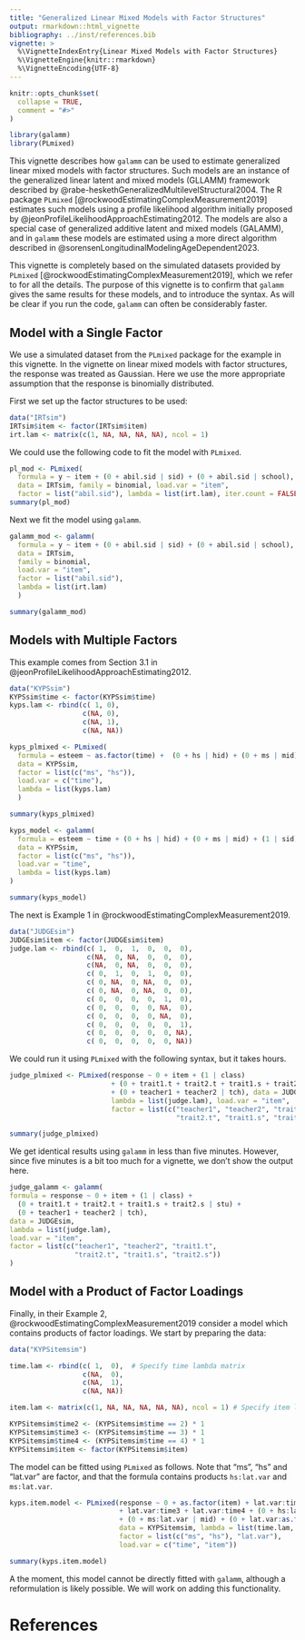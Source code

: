 ```yaml
---
title: "Generalized Linear Mixed Models with Factor Structures"
output: rmarkdown::html_vignette
bibliography: ../inst/references.bib
vignette: >
  %\VignetteIndexEntry{Linear Mixed Models with Factor Structures}
  %\VignetteEngine{knitr::rmarkdown}
  %\VignetteEncoding{UTF-8}
---
```


```r
knitr::opts_chunk$set(
  collapse = TRUE,
  comment = "#>"
)
```

```r
library(galamm)
library(PLmixed)
```

This vignette describes how `galamm` can be used to estimate generalized linear mixed models with factor structures. Such models are an instance of the generalized linear latent and mixed models (GLLAMM) framework described by @rabe-heskethGeneralizedMultilevelStructural2004. The R package `PLmixed` [@rockwoodEstimatingComplexMeasurement2019] estimates such models using a profile likelihood algorithm initially proposed by @jeonProfileLikelihoodApproachEstimating2012. The models are also a special case of generalized additive latent and mixed models (GALAMM), and in `galamm` these models are estimated using a more direct algorithm described in @sorensenLongitudinalModelingAgeDependent2023.

This vignette is completely based on the simulated datasets provided by `PLmixed` [@rockwoodEstimatingComplexMeasurement2019], which we refer to for all the details. The purpose of this vignette is to confirm that `galamm` gives the same results for these models, and to introduce the syntax. As will be clear if you run the code, `galamm` can often be considerably faster.

## Model with a Single Factor

We use a simulated dataset from the `PLmixed` package for the example in this vignette. In the vignette on linear mixed models with factor structures, the response was treated as Gaussian. Here we use the more appropriate assumption that the response is binomially distributed.

First we set up the factor structures to be used:

```r
data("IRTsim")
IRTsim$item <- factor(IRTsim$item)
irt.lam <- matrix(c(1, NA, NA, NA, NA), ncol = 1)
```

We could use the following code to fit the model with `PLmixed`.

```r
pl_mod <- PLmixed(
  formula = y ~ item + (0 + abil.sid | sid) + (0 + abil.sid | school),
  data = IRTsim, family = binomial, load.var = "item", 
  factor = list("abil.sid"), lambda = list(irt.lam), iter.count = FALSE)
summary(pl_mod)
```

Next we fit the model using `galamm`.

```r
galamm_mod <- galamm(
  formula = y ~ item + (0 + abil.sid | sid) + (0 + abil.sid | school),
  data = IRTsim, 
  family = binomial,
  load.var = "item", 
  factor = list("abil.sid"), 
  lambda = list(irt.lam)
  )

summary(galamm_mod)
```

## Models with Multiple Factors

This example comes from Section 3.1 in @jeonProfileLikelihoodApproachEstimating2012.

```r
data("KYPSsim")
KYPSsim$time <- factor(KYPSsim$time)
kyps.lam <- rbind(c( 1, 0),
                  c(NA, 0),
                  c(NA, 1),
                  c(NA, NA))
```


```r
kyps_plmixed <- PLmixed(
  formula = esteem ~ as.factor(time) +  (0 + hs | hid) + (0 + ms | mid) + (1 | sid), 
  data = KYPSsim,
  factor = list(c("ms", "hs")), 
  load.var = c("time"),
  lambda = list(kyps.lam)
  )

summary(kyps_plmixed)
```


```r
kyps_model <- galamm(
  formula = esteem ~ time + (0 + hs | hid) + (0 + ms | mid) + (1 | sid),
  data = KYPSsim, 
  factor = list(c("ms", "hs")), 
  load.var = "time",
  lambda = list(kyps.lam)
)

summary(kyps_model)
```

The next is Example 1 in @rockwoodEstimatingComplexMeasurement2019. 

```r
data("JUDGEsim")
JUDGEsim$item <- factor(JUDGEsim$item)
judge.lam <- rbind(c( 1,  0,  1,  0,  0,  0),
                   c(NA,  0, NA,  0,  0,  0),
                   c(NA,  0, NA,  0,  0,  0),
                   c( 0,  1,  0,  1,  0,  0),
                   c( 0, NA,  0, NA,  0,  0),
                   c( 0, NA,  0, NA,  0,  0),
                   c( 0,  0,  0,  0,  1,  0),
                   c( 0,  0,  0,  0, NA,  0),
                   c( 0,  0,  0,  0, NA,  0),
                   c( 0,  0,  0,  0,  0,  1),
                   c( 0,  0,  0,  0,  0, NA),
                   c( 0,  0,  0,  0,  0, NA))
```

We could run it using `PLmixed` with the following syntax, but it takes hours.

```r
judge_plmixed <- PLmixed(response ~ 0 + item + (1 | class)
                         + (0 + trait1.t + trait2.t + trait1.s + trait2.s | stu)
                         + (0 + teacher1 + teacher2 | tch), data = JUDGEsim,
                         lambda = list(judge.lam), load.var = "item",
                         factor = list(c("teacher1", "teacher2", "trait1.t",
                                         "trait2.t", "trait1.s", "trait2.s")))

summary(judge_plmixed)

```

We get identical results using `galamm` in less than five minutes. However, since five minutes is a bit too much for a vignette, we don't show the output here.

```r
judge_galamm <- galamm(
formula = response ~ 0 + item + (1 | class) + 
  (0 + trait1.t + trait2.t + trait1.s + trait2.s | stu) + 
  (0 + teacher1 + teacher2 | tch), 
data = JUDGEsim,
lambda = list(judge.lam), 
load.var = "item",
factor = list(c("teacher1", "teacher2", "trait1.t", 
                "trait2.t", "trait1.s", "trait2.s"))
)


```


## Model with a Product of Factor Loadings

Finally, in their Example 2, @rockwoodEstimatingComplexMeasurement2019 consider a model which contains products of factor loadings. We start by preparing the data:

```r
data("KYPSitemsim")

time.lam <- rbind(c( 1,  0),  # Specify time lambda matrix
                  c(NA,  0),
                  c(NA,  1),
                  c(NA, NA))

item.lam <- matrix(c(1, NA, NA, NA, NA, NA), ncol = 1) # Specify item lambda matrix

KYPSitemsim$time2 <- (KYPSitemsim$time == 2) * 1
KYPSitemsim$time3 <- (KYPSitemsim$time == 3) * 1
KYPSitemsim$time4 <- (KYPSitemsim$time == 4) * 1
KYPSitemsim$item <- factor(KYPSitemsim$item)
```

The model can be fitted using `PLmixed` as follows. Note that "ms", "hs" and "lat.var" are factor, and that the formula contains products `hs:lat.var` and `ms:lat.var`.

```r
kyps.item.model <- PLmixed(response ~ 0 + as.factor(item) + lat.var:time2
                           + lat.var:time3 + lat.var:time4 + (0 + hs:lat.var | hid)
                           + (0 + ms:lat.var | mid) + (0 + lat.var:as.factor(time) | id),
                           data = KYPSitemsim, lambda = list(time.lam, item.lam),
                           factor = list(c("ms", "hs"), "lat.var"),
                           load.var = c("time", "item"))

summary(kyps.item.model)
```

A the moment, this model cannot be directly fitted with `galamm`, although a reformulation is likely possible. We will work on adding this functionality.


# References

